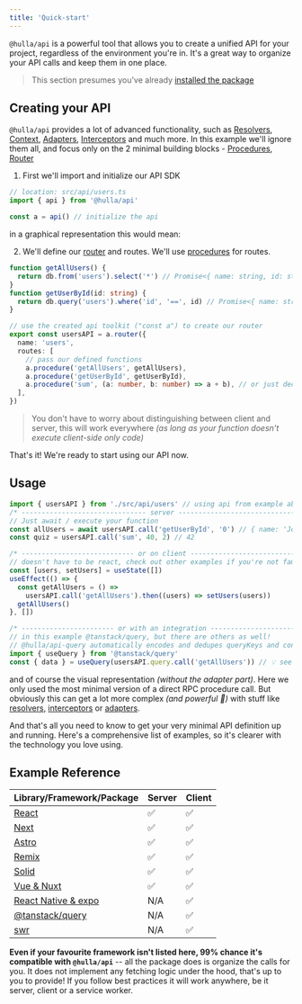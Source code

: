 ```yaml
---
title: 'Quick-start'
---
```


`@hulla/api` is a powerful tool that allows you to create a unified API for your project, regardless of the environment you're in. It's a great way to organize your API calls and keep them in one place.

> This section presumes you've already [installed the package](installation)

## Creating your API

`@hulla/api` provides a lot of advanced functionality, such as [Resolvers](/docs/api/advanced/resolvers), [Context](/docs/api/advanced/context), [Adapters](/docs/api/advanced/adapters), [Interceptors](/docs/api/advanced/interceptors) and much more.
In this example we'll ignore them all, and focus only on the 2 minimal building blocks - [Procedures](/docs/api/core-concepts/procedures), [Router](/docs/api/core-concepts/router)

1. First we'll import and initialize our API SDK

```ts
// location: src/api/users.ts
import { api } from '@hulla/api'

const a = api() // initialize the api
```

in a graphical representation this would mean:

<SVGInitialization class="mx-auto mt-4" />

2. We'll define our [router](/docs/api/core-concepts/router) and routes. We'll use [procedures](/docs/api/core-concepts/procedures) for routes.

```ts
function getAllUsers() {
  return db.from('users').select('*') // Promise<{ name: string, id: string}[]>
}
function getUserById(id: string) {
  return db.query('users').where('id', '==', id) // Promise<{ name: string, id: string}>
}

// use the created api toolkit ("const a") to create our router
export const usersAPI = a.router({
  name: 'users',
  routes: [
    // pass our defined functions
    a.procedure('getAllUsers', getAllUsers),
    a.procedure('getUserById', getUserById),
    a.procedure('sum', (a: number, b: number) => a + b), // or just declare it here
  ],
})
```

> You don't have to worry about distinguishing between client and server, this will work everywhere _(as long as your function doesn't execute client-side only code)_

<SVGRouter class="mx-auto mt-4" />

That's it! We're ready to start using our API now.

## Usage

```ts
import { usersAPI } from './src/api/users' // using api from example above
/* ------------------------------- server -------------------------------- */
// Just await / execute your function
const allUsers = await usersAPI.call('getUserById', '0') // { name: 'John', id: '0' }
const quiz = usersAPI.call('sum', 40, 2) // 42

/* ---------------------------- or on client ----------------------------- */
// doesn't have to be react, check out other examples if you're not familiar with it
const [users, setUsers] = useState([])
useEffect(() => {
  const getAllUsers = () =>
    usersAPI.call('getAllUsers').then((users) => setUsers(users))
  getAllUsers()
}, [])

/* ----------------------- or with an integration ------------------------ */
// in this example @tanstack/query, but there are others as well!
// @hulla/api-query automatically encodes and dedupes queryKeys and constructs queryFn for you! 🔥
import { useQuery } from '@tanstack/query'
const { data } = useQuery(usersAPI.query.call('getAllUsers')) // 💡 see Integrations documentation
```

and of course the visual representation *(without the adapter part)*. Here we only used the most minimal version
of a direct RPC procedure call. But obviously this can get a lot more complex *(and powerful 💪)* with stuff like [resolvers](/docs/api/advanced/resolvers), [interceptors](/docs/api/advanced/interceptors) or [adapters](/docs/api/advanced/adapters).

<SVGUsage class="mx-auto mt-4" />


And that's all you need to know to get your very minimal API definition up and running. Here's a comprehensive list of examples, so it's clearer with the technology you love using.

## Example Reference

| Library/Framework/Package                        | Server | Client |
| ------------------------------------------------ | ------ | ------ |
| [React](/docs/api/examples/react)                | ✅     | ✅     |
| [Next](/docs/api/examples/next)                  | ✅     | ✅     |
| [Astro](/docs/api/examples/astro)                | ✅     | ✅     |
| [Remix](/docs/api/examples/remix)                | ✅     | ✅     |
| [Solid](/docs/api/examples/solid)                | ✅     | ✅     |
| [Vue & Nuxt](/docs/api/examples/vlue)            | ✅     | ✅     |
| [React Native & expo](/docs/api/examples/native) | N/A    | ✅     |
| [@tanstack/query](/docs/api/integrations/query)  | N/A    | ✅     |
| [swr](/docs/api/integrations/swr)                | N/A    | ✅     |

**Even if your favourite framework isn't listed here, 99% chance it's compatible with `@hulla/api`** -- all the package does is organize the calls for you. It does not implement any fetching logic under the hood, that's up to you to provide! If you follow best practices it will work anywhere, be it server, client or a service worker.
